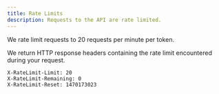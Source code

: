```yaml
---
title: Rate Limits
description: Requests to the API are rate limited.
---
```


We rate limit requests to 20 requests per minute per token.

We return HTTP response headers containing the rate limit encountered during your request.

```
X-RateLimit-Limit: 20
X-RateLimit-Remaining: 0
X-RateLimit-Reset: 1470173023
```
